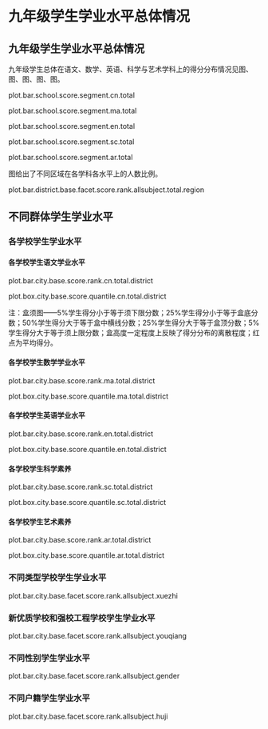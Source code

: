 <!--  chapter -->

\mytext

# 九年级学生学业水平总体情况

## 九年级学生学业水平总体情况　

九年级学生总体在语文、数学、英语、科学与艺术学科上的得分分布情况见图\ref{fig: `r gio.R$GetPlotTitle("plot.bar.school.score.segment.cn.total")`}、图\ref{fig: `r gio.R$GetPlotTitle("plot.bar.school.score.segment.ma.total")`}、图\ref{fig: `r gio.R$GetPlotTitle("plot.bar.school.score.segment.en.total")`}、图\ref{fig: `r gio.R$GetPlotTitle("plot.bar.school.score.segment.sc.total")`}、图\ref{fig: `r gio.R$GetPlotTitle("plot.bar.school.score.segment.ar.total")`}。

plot.bar.school.score.segment.cn.total

plot.bar.school.score.segment.ma.total

plot.bar.school.score.segment.en.total

plot.bar.school.score.segment.sc.total

plot.bar.school.score.segment.ar.total

图\ref{fig: `r gio.R$GetPlotTitle("plot.bar.district.base.facet.score.rank.allsubject.total.region")`}给出了不同区域在各学科各水平上的人数比例。

plot.bar.district.base.facet.score.rank.allsubject.total.region


## 不同群体学生学业水平

### 各学校学生学业水平

#### 各学校学生语文学业水平

plot.bar.city.base.score.rank.cn.total.district

plot.box.city.base.score.quantile.cn.total.district

\mylist
注：盒须图——5\%学生得分小于等于须下限分数；25\%学生得分小于等于盒底分数；50\%学生得分大于等于盒中横线分数；25\%学生得分大于等于盒顶分数；5\%学生得分大于等于须上限分数；盒高度一定程度上反映了得分分布的离散程度；红点为平均得分。
\mytext

#### 各学校学生数学学业水平

plot.bar.city.base.score.rank.ma.total.district

plot.box.city.base.score.quantile.ma.total.district

#### 各学校学生英语学业水平

plot.bar.city.base.score.rank.en.total.district

plot.box.city.base.score.quantile.en.total.district

#### 各学校学生科学素养

plot.bar.city.base.score.rank.sc.total.district

plot.box.city.base.score.quantile.sc.total.district

#### 各学校学生艺术素养

plot.bar.city.base.score.rank.ar.total.district

plot.box.city.base.score.quantile.ar.total.district


### 不同类型学校学生学业水平

plot.bar.city.base.facet.score.rank.allsubject.xuezhi


### 新优质学校和强校工程学校学生学业水平

plot.bar.city.base.facet.score.rank.allsubject.youqiang


### 不同性别学生学业水平

plot.bar.city.base.facet.score.rank.allsubject.gender


### 不同户籍学生学业水平

plot.bar.city.base.facet.score.rank.allsubject.huji

\clearpage

<!--  end of chapter  -->

